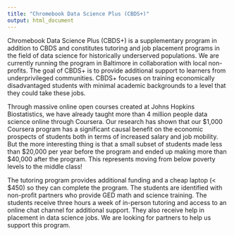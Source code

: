 ```yaml
---
title: "Chromebook Data Science Plus (CBDS+)"
output: html_document
---
```


Chromebook Data Science Plus (CBDS+) is a supplementary program in addition to CBDS and constitutes tutoring and job placement programs in the field of data science for historically underserved populations. We are currently running the program in Baltimore in collaboration with local non-profits. The goal of CBDS+ is to provide additional support to learners from underprivileged communities. CBDS+ focuses on training economically disadvantaged students with minimal academic backgrounds to a level that they could take these jobs.


Through massive online open courses created at Johns Hopkins Biostatistics, we have already taught more than 4 million people data science online through Coursera. Our research has shown that our \$1,000 Coursera program has a significant causal benefit on the economic prospects of students both in terms of increased salary and job mobility. But the more interesting thing is that a small subset of students made less than \$20,000 per year before the program and ended up making more than $40,000 after the program. This represents moving from below poverty levels to the middle class!

The tutoring program provides additional funding and a cheap laptop (< $450)  so they can complete the program. The students are identified with non-profit partners who provide GED math and science training. The students receive three hours a week of in-person tutoring and access to an online chat channel for additional support. They also receive help in placement in data science jobs. We are looking for partners to help us support this program. 
